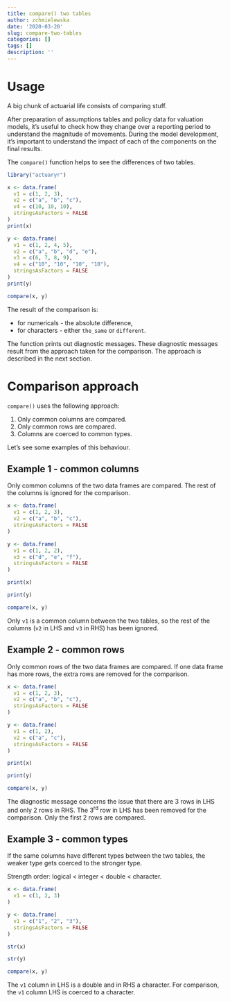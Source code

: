```yaml
---
title: compare() two tables
author: zchmielewska
date: '2020-03-20'
slug: compare-two-tables
categories: []
tags: []
description: ''
---
```


# Usage 

A big chunk of actuarial life consists of comparing stuff.

After preparation of assumptions tables and policy data for valuation models,
it's useful to check how they change over a reporting period 
to understand the magnitude of movements.
During the model development, it's important to understand the impact
of each of the components on the final results.

The `compare()` function helps to see the differences of two tables.

```r
library("actuaryr")
```

```r
x <- data.frame(
  v1 = c(1, 2, 3),
  v2 = c("a", "b", "c"),
  v4 = c(10, 10, 10),
  stringsAsFactors = FALSE
)
print(x)
```

```r
y <- data.frame(
  v1 = c(1, 2, 4, 5),
  v2 = c("a", "b", "d", "e"),
  v3 = c(6, 7, 8, 9),
  v4 = c("10", "10", "10", "10"),
  stringsAsFactors = FALSE
)
print(y)
```

```r
compare(x, y)
```

The result of the comparison is:

* for numericals - the absolute difference,
* for characters - either `the_same` or `different`.

The function prints out diagnostic messages. 
These diagnostic messages result from the approach taken for the comparison. 
The approach is described in the next section.

# Comparison approach

`compare()` uses the following approach:

1. Only common columns are compared. 
2. Only common rows are compared. 
3. Columns are coerced to common types.

Let's see some examples of this behaviour.

## Example 1 - common columns

Only common columns of the two data frames are compared. 
The rest of the columns is ignored for the comparison.

```r
x <- data.frame(
  v1 = c(1, 2, 3),
  v2 = c("a", "b", "c"),
  stringsAsFactors = FALSE
)

y <- data.frame(
  v1 = c(1, 2, 2),
  v3 = c("d", "e", "f"),
  stringsAsFactors = FALSE
)
```

```r
print(x)
```

```r
print(y)
```

```r
compare(x, y)
```

Only `v1` is a common column between the two tables, 
so the rest of the columns (`v2` in LHS and `v3` in RHS) has been ignored.

## Example 2 - common rows

Only common rows of the two data frames are compared. 
If one data frame has more rows, the extra rows are removed for the comparison.

```r
x <- data.frame(
  v1 = c(1, 2, 3),
  v2 = c("a", "b", "c"),
  stringsAsFactors = FALSE
)

y <- data.frame(
  v1 = c(1, 2),
  v2 = c("a", "c"),
  stringsAsFactors = FALSE
)
```

```r
print(x)
```

```r
print(y)
```

```r
compare(x, y)
```

The diagnostic message concerns the issue that 
there are 3 rows in LHS and only 2 rows in RHS.
The 3<sup>rd</sup> row in LHS has been removed for the comparison.
Only the first 2 rows are compared.

## Example 3 - common types

If the same columns have different types between the two tables, 
the weaker type gets coerced to the stronger type. 

Strength order: logical < integer < double < character.

```r
x <- data.frame(
  v1 = c(1, 2, 3)
)

y <- data.frame(
  v1 = c("1", "2", "3"),
  stringsAsFactors = FALSE
)
```

```r
str(x)
```

```r
str(y)
```

```r
compare(x, y)
```

The `v1` column in LHS is a double and in RHS a character.
For comparison, the `v1` column LHS is coerced to a character.